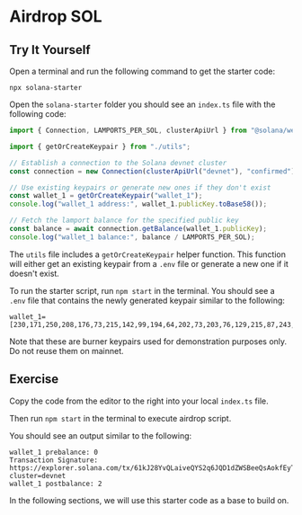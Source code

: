 # Airdrop SOL

## Try It Yourself

Open a terminal and run the following command to get the starter code:

```terminal
npx solana-starter
```

Open the `solana-starter` folder you should see an `index.ts` file with the following code:

```ts
import { Connection, LAMPORTS_PER_SOL, clusterApiUrl } from "@solana/web3.js";

import { getOrCreateKeypair } from "./utils";

// Establish a connection to the Solana devnet cluster
const connection = new Connection(clusterApiUrl("devnet"), "confirmed");

// Use existing keypairs or generate new ones if they don't exist
const wallet_1 = getOrCreateKeypair("wallet_1");
console.log("wallet_1 address:", wallet_1.publicKey.toBase58());

// Fetch the lamport balance for the specified public key
const balance = await connection.getBalance(wallet_1.publicKey);
console.log("wallet_1 balance:", balance / LAMPORTS_PER_SOL);
```

The `utils` file includes a `getOrCreateKeypair` helper function.
This function will either get an existing keypair from a `.env` file or generate a new one if it doesn't exist.

To run the starter script, run `npm start` in the terminal.
You should see a `.env` file that contains the newly generated keypair similar to the following:

```env
wallet_1=[230,171,250,208,176,73,215,142,99,194,64,202,73,203,76,129,215,87,243,249,226,11,222,196,209,231,193,9,189,139,26,123,69,101,253,47,158,171,21,186,23,125,27,195,180,175,221,181,213,133,246,96,7,201,250,200,212,113,90,103,137,122,151,20]
```

Note that these are burner keypairs used for demonstration purposes only.
Do not reuse them on mainnet.

## Exercise

Copy the code from the editor to the right into your local `index.ts` file.

Then run `npm start` in the terminal to execute airdrop script.

You should see an output similar to the following:

```terminal
wallet_1 prebalance: 0
Transaction Signature: https://explorer.solana.com/tx/61kJ28YvQLaiveQYS2q6JQD1dZWSBeeQsAokfEyT2tCwrxoBDiTZkpeojN6kKaZUtATK9AY9EECQbUC4AJ8QGKGw?cluster=devnet
wallet_1 postbalance: 2
```

In the following sections, we will use this starter code as a base to build on.
